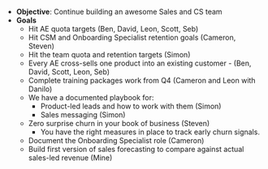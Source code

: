 - **Objective**: Continue building an awesome Sales and CS team
- **Goals**
  - Hit AE quota targets (Ben, David, Leon, Scott, Seb)
  - Hit CSM and Onboarding Specialist retention goals (Cameron, Steven)
  - Hit the team quota and retention targets (Simon)
  - Every AE cross-sells one product into an existing customer - (Ben, David, Scott, Leon, Seb)
  - Complete training packages work from Q4 (Cameron and Leon with Danilo)
  - We have a documented playbook for:
    - Product-led leads and how to work with them (Simon)
    - Sales messaging (Simon)
  - Zero surprise churn in your book of business (Steven)
    - You have the right measures in place to track early churn signals.
  - Document the Onboarding Specialist role (Cameron)
  - Build first version of sales forecasting to compare against actual sales-led revenue (Mine)
